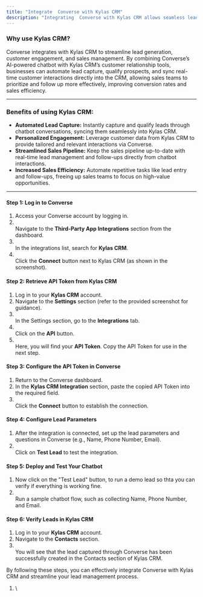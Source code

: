 ```yaml
---
title: "Integrate  Converse with Kylas CRM"
description: "Integrating  Converse with Kylas CRM allows seamless lead capturing and management. Follow these detailed steps to complete the integration:"
---
```


### **Why use Kylas CRM?**

 Converse integrates with Kylas CRM to streamline lead generation, customer engagement, and sales management. By combining  Converse’s AI-powered chatbot with Kylas CRM’s customer relationship tools, businesses can automate lead capture, qualify prospects, and sync real-time customer interactions directly into the CRM, allowing sales teams to prioritize and follow up more effectively, improving conversion rates and sales efficiency.

---

### **Benefits of using Kylas CRM:**

- **Automated Lead Capture:** Instantly capture and qualify leads through chatbot conversations, syncing them seamlessly into Kylas CRM.
- **Personalized Engagement:** Leverage customer data from Kylas CRM to provide tailored and relevant interactions via  Converse.
- **Streamlined Sales Pipeline:** Keep the sales pipeline up-to-date with real-time lead management and follow-ups directly from chatbot interactions.
- **Increased Sales Efficiency:** Automate repetitive tasks like lead entry and follow-ups, freeing up sales teams to focus on high-value opportunities.

---

#### **Step 1: Log in to  Converse**

1. Access your  Converse account by logging in.
2. \
   Navigate to the **Third-Party App Integrations** section from the dashboard.
3. \
   In the integrations list, search for **Kylas CRM**.
4. \
   Click the **Connect** button next to Kylas CRM (as shown in the screenshot).

#### **Step 2: Retrieve API Token from Kylas CRM**

1. Log in to your **Kylas CRM** account.
2. Navigate to the **Settings** section (refer to the provided screenshot for guidance).
3. \
   In the Settings section, go to the **Integrations** tab.
4. \
   Click on the **API** button.
5. \
   Here, you will find your **API Token**. Copy the API Token for use in the next step.

#### **Step 3: Configure the API Token in  Converse**

1. Return to the  Converse dashboard.
2. In the **Kylas CRM Integration** section, paste the copied API Token into the required field.
3. \
   Click the **Connect** button to establish the connection.

#### **Step 4: Configure Lead Parameters**

1. After the integration is connected, set up the lead parameters and questions in  Converse (e.g., Name, Phone Number, Email).
2. \
   Click on **Test Lead** to test the integration.

#### **Step 5: Deploy and Test Your Chatbot**

1. Now click on the  "Test Lead" button, to run a demo lead so thta you can verify if everything is working fine.
2. \
   Run a sample chatbot flow, such as collecting Name, Phone Number, and Email.

#### **Step 6: Verify Leads in Kylas CRM**

1. Log in to your **Kylas CRM** account.
2. Navigate to the **Contacts** section.
3. \
   You will see that the lead captured through  Converse has been successfully created in the Contacts section of Kylas CRM.

By following these steps, you can effectively integrate  Converse with Kylas CRM and streamline your lead management process.

 

1. \
     